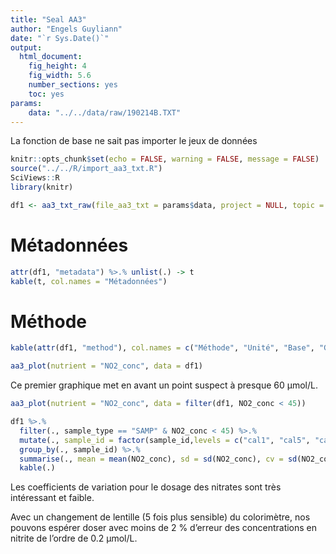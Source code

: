 ```yaml
---
title: "Seal AA3"
author: "Engels Guyliann"
date: "`r Sys.Date()`"
output:
  html_document:
    fig_height: 4
    fig_width: 5.6
    number_sections: yes
    toc: yes
params: 
    data: "../../data/raw/190214B.TXT"
---
```


La fonction de base ne sait pas importer le jeux de données 

```r
knitr::opts_chunk$set(echo = FALSE, warning = FALSE, message = FALSE)
source("../../R/import_aa3_txt.R")
SciViews::R
library(knitr)
```


```r
df1 <- aa3_txt_raw(file_aa3_txt = params$data, project = NULL, topic = NULL)
```

# Métadonnées

```r
attr(df1, "metadata") %>.% unlist(.) -> t
kable(t, col.names = "Métadonnées")
```

# Méthode

```r
kable(attr(df1, "method"), col.names = c("Méthode", "Unité", "Base", "Gain", "Lamp"))
```

```r
aa3_plot(nutrient = "NO2_conc", data = df1)
```

Ce premier graphique met en avant un point suspect à presque 60 µmol/L.

```r
aa3_plot(nutrient = "NO2_conc", data = filter(df1, NO2_conc < 45))
```



```r
df1 %>.%
  filter(., sample_type == "SAMP" & NO2_conc < 45) %>.%
  mutate(., sample_id = factor(sample_id,levels = c("cal1", "cal5", "cal10", "cal15", "cal20", "cal25", "cal30", "mesoA", "mesoB"))) %>.%
  group_by(., sample_id) %>.%
  summarise(., mean = mean(NO2_conc), sd = sd(NO2_conc), cv = sd(NO2_conc)/mean(NO2_conc), n = n()) %>.%
  kable(.)
```

Les coefficients de variation pour le dosage des nitrates sont très intéressant et faible. 

Avec un changement de lentille (5 fois plus sensible) du colorimètre, nos pouvons espérer doser avec moins de 2 % d'erreur des concentrations en nitrite de l'ordre de 0.2 µmol/L.
